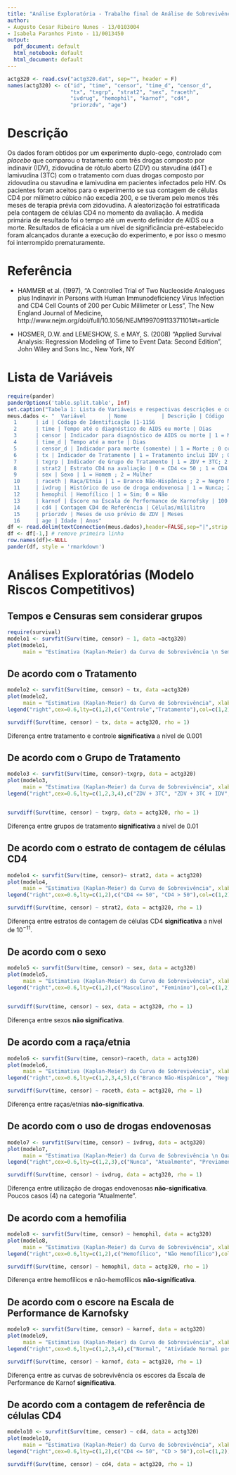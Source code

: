 ```yaml
---
title: "Análise Exploratória - Trabalho final de Análise de Sobrevivência"
author:
- Augusto Cesar Ribeiro Nunes - 13/0103004
- Isabela Paranhos Pinto - 11/0013450
output:
  pdf_document: default
  html_notebook: default
  html_document: default
---
```

```r
actg320 <- read.csv("actg320.dat", sep="", header = F)
names(actg320) <- c("id", "time", "censor", "time_d", "censor_d",
                    "tx", "txgrp", "strat2", "sex", "raceth",
                    "ivdrug", "hemophil", "karnof", "cd4",
                    "priorzdv", "age")
```


# Descrição
  Os dados foram obtidos por um experimento duplo-cego, controlado com  _placebo_ que comparou o tratamento com três drogas composto por indinavir (IDV), zidovudina de rótulo aberto (ZDV) ou stavudina (d4T) e lamivudina (3TC) com o tratamento com duas drogas composto por zidovudina ou stavudina e lamivudina em pacientes infectados pelo HIV. Os pacientes foram aceitos para o experimento se sua contagem de células CD4 por milímetro cúbico não excedia 200, e se tiveram pelo menos três meses de terapia prévia com zidovudina. A aleatorização foi estratificada pela contagem de células CD4 no momento da avaliação. A medida primária de resultado foi o tempo até um evento definidor de AIDS ou a morte. Resultados de eficácia a um nível de significância pré-estabelecido foram alcançados durante a execução do experimento, e por isso o mesmo foi interrompido prematuramente.
  
# Referência
* HAMMER et al. (1997), "A Controlled Trial of Two Nucleoside Analogues plus Indinavir in Persons with Human Immunodeficiency Virus Infection and CD4 Cell Counts of 200 per Cubic Millimeter or Less", The New England Journal of Medicine, http://www.nejm.org/doi/full/10.1056/NEJM199709113371101#t=article

* HOSMER, D.W. and LEMESHOW, S. e MAY, S. (2008) 
"Applied Survival Analysis: Regression Modeling of Time to Event Data: 
Second Edition", John Wiley and Sons Inc., New York, NY

# Lista de Variáveis
```r
require(pander)
panderOptions('table.split.table', Inf)
set.caption("Tabela 1: Lista de Variáveis e respectivas descrições e códigos")
meus.dados <- "  Variável       | Nome           | Descrição | Código
  1      | id | Código de Identificação |1-1156
  2      | time | Tempo até o diagnóstico de AIDS ou morte | Dias
  3      | censor | Indicador para diagnóstico de AIDS ou morte | 1 = Morte ; 0 cc.
  4      | time_d | Tempo até a morte | Dias
  5      | censor_d | Indicador para morte (somente) | 1 = Morte ; 0 cc.
  6      | tx | Indicador de Tratamento | 1 = Tratamento inclui IDV ; 0 cc.
  7      | txgrp | Indicador de Grupo de Tratamento | 1 = ZDV + 3TC; 2 = ZDV + 3TC + IDV; 3 = d4T + 3TC; 4 = d4T + 3TC + IDV
  8      | strat2 | Estrato CD4 na avaliação | 0 = CD4 <= 50 ; 1 = CD4 > 50
  9      | sex | Sexo | 1 = Homem ; 2 = Mulher
  10     | raceth | Raça/Etnia | 1 = Branco Não-Hispânico ; 2 = Negro Não-Hispânico ; 3 = Hispânico (Independentemente) ; 4 = Asiático, Ilhas do Pacífico ; 5 = Indo-Americano, Nativo do Alasca
  11     | ivdrug | Histórico de uso de droga endovenosa | 1 = Nunca; 2 = Atualmente ; 3 = Previamente
  12     | hemophil | Hemofílico | 1 = Sim; 0 = Não
  13     | karnof | Escore na Escala de Performance de Karnofsky | 100 = Normal; sem reclamação, sem evidência de doença ; 90 = Atividade Normal possível; poucos sinais/sintomas de doença ; 80 = Atividade Normal com esforço; alguns sinais/sintomas de doença ; 70 = Cuida de si mesmo; Atividade Normal/Trabalho Ativo impossível
  14     | cd4 | Contagem CD4 de Referência | Células/mililitro
  15     | priorzdv | Meses de uso prévio de ZDV | Meses
  16     | age | Idade | Anos"
df <- read.delim(textConnection(meus.dados),header=FALSE,sep="|",strip.white=TRUE,stringsAsFactors=FALSE) # inclui cabeçalho
df <- df[-1,] # remove primeira linha
row.names(df)<-NULL
pander(df, style = 'rmarkdown')
```

# Análises Exploratórias (Modelo Riscos Competitivos)

## Tempos e Censuras sem considerar grupos
```r
require(survival)
modelo1 <- survfit(Surv(time, censor) ~ 1, data =actg320)
plot(modelo1,
     main = "Estimativa (Kaplan-Meier) da Curva de Sobrevivência \n Sem considerar Grupos ", xlab = "Tempo", ylab = expression(hat(S)(t)))
```

## De acordo com o Tratamento
```r
modelo2 <- survfit(Surv(time, censor) ~ tx, data =actg320)
plot(modelo2,
     main = "Estimativa (Kaplan-Meier) da Curva de Sobrevivência", xlab = "Tempo", ylab = expression(hat(S)(t)), lty=c(1,2),col=c(1,2))
legend("right",cex=0.6,lty=c(1,2),c("Controle","Tratamento"),col=c(1,2))

survdiff(Surv(time, censor) ~ tx, data = actg320, rho = 1)
```

Diferença entre tratamento e controle __significativa__ a nível de 0.001

## De acordo com o Grupo de Tratamento
```r
modelo3 <- survfit(Surv(time, censor)~txgrp, data = actg320)
plot(modelo3,
     main = "Estimativa (Kaplan-Meier) da Curva de Sobrevivência", xlab = "Tempo", ylab = expression(hat(S)(t)), lty=c(1,2,3,4),col=c(1,2,3,4))
legend("right",cex=0.6,lty=c(1,2,3,4),c("ZDV + 3TC", "ZDV + 3TC + IDV", "d4T + 3TC", "d4T + 3TC + IDV"),col=c(1,2,3,4))


survdiff(Surv(time, censor) ~ txgrp, data = actg320, rho = 1)
```

Diferença entre grupos de tratamento __significativa__ a nível de 0.01

## De acordo com o estrato de contagem de células CD4
```r
modelo4 <- survfit(Surv(time, censor)~ strat2, data = actg320)
plot(modelo4,
     main = "Estimativa (Kaplan-Meier) da Curva de Sobrevivência", xlab = "Tempo", ylab = expression(hat(S)(t)), lty=c(1,2),col=c(1,2))
legend("right",cex=0.6,lty=c(1,2),c("CD4 <= 50", "CD4 > 50"),col=c(1,2))

survdiff(Surv(time, censor) ~ strat2, data = actg320, rho = 1)
```

Diferença entre estratos de contagem de células CD4 __significativa__ a nível de $10^{-11}$.

## De acordo com o sexo
```r
modelo5 <- survfit(Surv(time, censor) ~ sex, data = actg320)
plot(modelo5,
     main = "Estimativa (Kaplan-Meier) da Curva de Sobrevivência", xlab = "Tempo", ylab = expression(hat(S)(t)), lty=c(1,2),col=c(1,2))
legend("right",cex=0.6,lty=c(1,2),c("Masculino", "Feminino"),col=c(1,2))


survdiff(Surv(time, censor) ~ sex, data = actg320, rho = 1)

```

Diferença entre sexos __não significativa__.

## De acordo com a raça/etnia
```r
modelo6 <- survfit(Surv(time, censor)~raceth, data = actg320)
plot(modelo6,
     main = "Estimativa (Kaplan-Meier) da Curva de Sobrevivência", xlab = "Tempo", ylab = expression(hat(S)(t)), lty=c(1,2,3,4,5),col=c(1,2,3,4,5))
legend("right",cex=0.6,lty=c(1,2,3,4,5),c("Branco Não-Hispânico", "Negro Não-Hispânico", "Hispânico (Independentemente)", "Asiático, Ilhas do Pacífico", "Indo-Americano, Nativo do Alasca"),col=c(1,2,3,4,5))

survdiff(Surv(time, censor) ~ raceth, data = actg320, rho = 1)
```

Diferença entre raças/etnias __não-significativa__. 

## De acordo com o uso de drogas endovenosas
```r
modelo7 <- survfit(Surv(time, censor) ~ ivdrug, data = actg320)
plot(modelo7,
     main = "Estimativa (Kaplan-Meier) da Curva de Sobrevivência \n Quanto ao uso de Drogas Endovenosas", xlab = "Tempo", ylab = expression(hat(S)(t)), lty=c(1,2,3),col=c(1,2,3))
legend("right",cex=0.6,lty=c(1,2,3),c("Nunca", "Atualmente", "Previamente"),col=c(1,2,3))

survdiff(Surv(time, censor) ~ ivdrug, data = actg320, rho = 1)
```

Diferença entre utilização de drogas endovenosas __não-significativa__. Poucos casos (4) na categoria "Atualmente".

## De acordo com a hemofilia
```r
modelo8 <- survfit(Surv(time, censor) ~ hemophil, data = actg320)
plot(modelo8,
     main = "Estimativa (Kaplan-Meier) da Curva de Sobrevivência", xlab = "Tempo", ylab = expression(hat(S)(t)), lty=c(1,2),col=c(1,2))
legend("right",cex=0.6,lty=c(1,2),c("Hemofílico", "Não Hemofílico"),col=c(1,2))

survdiff(Surv(time, censor) ~ hemophil, data = actg320, rho = 1)
```

Diferença entre hemofílicos e não-hemofílicos __não-significativa__.

## De acordo com o escore na Escala de Performance de Karnofsky
```r
modelo9 <- survfit(Surv(time, censor) ~ karnof, data = actg320)
plot(modelo9,
     main = "Estimativa (Kaplan-Meier) da Curva de Sobrevivência", xlab = "Tempo", ylab = expression(hat(S)(t)), lty=c(1,2,3,4),col=c(1,2,3,4))
legend("right",cex=0.6,lty=c(1,2,3,4),c("Normal", "Atividade Normal possível", "Atividade Normal com esforço", "Cuida de si mesmo"),col=c(1,2,3,4))

survdiff(Surv(time, censor) ~ karnof, data = actg320, rho = 1)
```

Diferença entre as curvas de sobrevivência os escores da Escala de Performance de Karnof __significativa__.

## De acordo com a contagem de referência de células CD4
```r
modelo10 <- survfit(Surv(time, censor) ~ cd4, data = actg320)
plot(modelo10,
     main = "Estimativa (Kaplan-Meier) da Curva de Sobrevivência", xlab = "Tempo", ylab = expression(hat(S)(t)), lty=c(1,2),col=c(1,2))
legend("right",cex=0.6,lty=c(1,2),c("CD4 <= 50", "CD > 50"),col=c(1,2))

survdiff(Surv(time, censor) ~ cd4, data = actg320, rho = 1)
```

